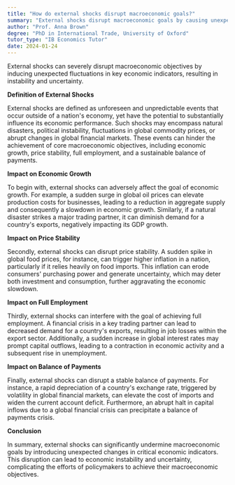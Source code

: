 ```yaml
---
title: "How do external shocks disrupt macroeconomic goals?"
summary: "External shocks disrupt macroeconomic goals by causing unexpected changes in economic indicators, leading to instability and uncertainty."
author: "Prof. Anna Brown"
degree: "PhD in International Trade, University of Oxford"
tutor_type: "IB Economics Tutor"
date: 2024-01-24
---
```


External shocks can severely disrupt macroeconomic objectives by inducing unexpected fluctuations in key economic indicators, resulting in instability and uncertainty.

**Definition of External Shocks**

External shocks are defined as unforeseen and unpredictable events that occur outside of a nation's economy, yet have the potential to substantially influence its economic performance. Such shocks may encompass natural disasters, political instability, fluctuations in global commodity prices, or abrupt changes in global financial markets. These events can hinder the achievement of core macroeconomic objectives, including economic growth, price stability, full employment, and a sustainable balance of payments.

**Impact on Economic Growth**

To begin with, external shocks can adversely affect the goal of economic growth. For example, a sudden surge in global oil prices can elevate production costs for businesses, leading to a reduction in aggregate supply and consequently a slowdown in economic growth. Similarly, if a natural disaster strikes a major trading partner, it can diminish demand for a country's exports, negatively impacting its GDP growth.

**Impact on Price Stability**

Secondly, external shocks can disrupt price stability. A sudden spike in global food prices, for instance, can trigger higher inflation in a nation, particularly if it relies heavily on food imports. This inflation can erode consumers' purchasing power and generate uncertainty, which may deter both investment and consumption, further aggravating the economic slowdown.

**Impact on Full Employment**

Thirdly, external shocks can interfere with the goal of achieving full employment. A financial crisis in a key trading partner can lead to decreased demand for a country's exports, resulting in job losses within the export sector. Additionally, a sudden increase in global interest rates may prompt capital outflows, leading to a contraction in economic activity and a subsequent rise in unemployment.

**Impact on Balance of Payments**

Finally, external shocks can disrupt a stable balance of payments. For instance, a rapid depreciation of a country's exchange rate, triggered by volatility in global financial markets, can elevate the cost of imports and widen the current account deficit. Furthermore, an abrupt halt in capital inflows due to a global financial crisis can precipitate a balance of payments crisis.

**Conclusion**

In summary, external shocks can significantly undermine macroeconomic goals by introducing unexpected changes in critical economic indicators. This disruption can lead to economic instability and uncertainty, complicating the efforts of policymakers to achieve their macroeconomic objectives.
    